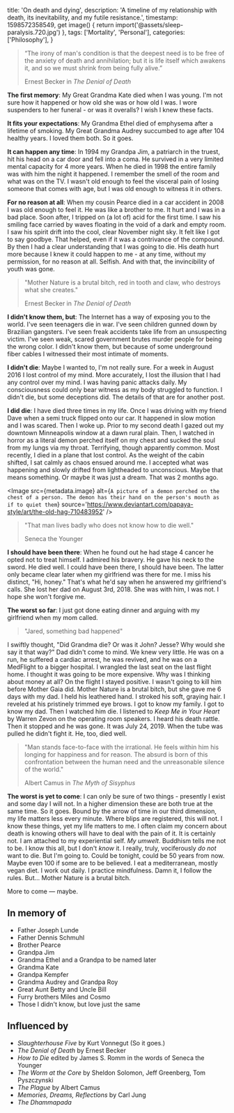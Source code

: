 
  title: 'On death and dying',
  description:
    'A timeline of my relationship with death, its inevitability, and my futile resistance.',
  timestamp: 1598572358549,
  get image() {
    return import('@assets/sleep-paralysis.720.jpg')
  },
  tags: ['Mortality', 'Personal'],
  categories: ['Philosophy'],
}

> “The irony of man's condition is that the deepest need is to be free of the anxiety of death and annihilation; but it is life itself which awakens it, and so we must shrink from being fully alive.”
>
> Ernest Becker in _The Denial of Death_

**The first memory**: My Great Grandma Kate died when I was young. I'm not sure how it happened or how
old she was or how old I was. I wore suspenders to her funeral - or was it overalls? I wish I knew these
facts.

**It fits your expectations**: My Grandma Ethel died of emphysema after a lifetime of smoking. My
Great Grandma Audrey succumbed to age after 104 healthy years. I loved them both. So it goes.

**It can happen any time**: In 1994 my Grandpa Jim, a patriarch in the truest, hit his head on a car door and fell
into a coma. He survived in a very limited mental capacity for 4 more years. When he died in 1998 the
entire family was with him the night it happened. I remember the smell of the room and what was on the TV.
I wasn't old enough to feel the visceral pain of losing someone that comes with age, but I was old enough
to witness it in others.

**For no reason at all**: When my cousin Pearce died in a car accident in 2008 I was old enough to feel it.
He was like a brother to me. It hurt and I was in a bad place. Soon after, I tripped on (a lot of) acid
for the first time. I saw his smiling face carried by waves floating in the void of a dark and
empty room. I saw his spirit drift into the cool, clear November night sky. It felt like I got to
say goodbye. That helped, even if it was a contrivance of the compound. By then I had a clear understanding
that I was going to die. His death hurt more because I knew it could happen to me - at any time, without
my permission, for no reason at all. Selfish. And with that, the invincibility of youth was gone.

> "Mother Nature is a brutal bitch, red in tooth and claw, who destroys what she creates."
>
> Ernest Becker in _The Denial of Death_

**I didn't know them, but**: The Internet has a way of exposing you to the world.
I've seen teenagers die in war. I've seen children gunned down by Brazilian
gangsters. I've seen freak accidents take life from an unsuspecting victim. I've seen weak, scared
government brutes murder people for being the wrong color. I didn't know them, but because of some
underground fiber cables I witnessed their most intimate of moments.

**I didn't die**: Maybe I wanted to, I'm not really sure. For a week in August 2016
I lost control of my mind. More accurately, I lost the illusion that I had any control over my mind.
I was having panic attacks daily. My consciousness could only bear witness as my body struggled to
function. I didn't die, but some deceptions did. The details of that are for another post.

**I did die**: I have died three times in my life. Once I was driving with my friend Dave when a semi truck
flipped onto our car. It happened in slow motion and I was scared. Then I woke up.
Prior to my second death I gazed out my downtown Minneapolis window at a dawn rural plain. Then, I
watched in horror as a literal demon perched itself on my chest and sucked the soul from my lungs
via my throat. Terrifying, though apparently common. Most recently, I died in a plane that lost control.
As the weight of the cabin shifted, I sat calmly as chaos ensued around me. I accepted what was happening
and slowly drifted from lightheaded to unconscious. Maybe that means something. Or maybe it was just a
dream. That was 2 months ago.

<Image
  src={metadata.image}
  alt={`A picture of a demon perched on the chest of a person. The demon has their hand on the person's mouth as if to quiet them`}
  source='https://www.deviantart.com/papaya-style/art/the-old-hag-710483952'
/>

> "That man lives badly who does not know how to die well."
>
> Seneca the Younger

**I should have been there**: When he found out he had stage 4 cancer he opted not to treat
himself. I admired his bravery. He gave his neck to the sword. He died well. I could have been
there, I should have been. The latter only became clear later when my girlfriend was there for me.
I miss his distinct, "Hi, honey." That's what he'd say when he answered my girlfriend's calls. She
lost her dad on August 3rd, 2018. She was with him, I was not. I hope she won't forgive me.

**The worst so far**: I just got done eating dinner and arguing with my girlfriend when
my mom called.

> "Jared, something bad happened"

I swiftly thought, "Did Grandma die? Or was it John? Jesse? Why would she say it that way?"
Dad didn't come to mind. We knew very little. He was on a run, he suffered a cardiac arrest, he was
revived, and he was on a MedFlight to a bigger hospital. I wrangled the last seat on the last flight home.
I thought it was going to be more expensive. Why was I thinking about money at all? On the flight
I stayed positive. I wasn't going to kill him before Mother Gaia did. Mother Nature is a brutal bitch,
but she gave me 6 days with my dad. I held his leathered hand. I stroked his soft, graying hair. I reveled
at his pristinely trimmed eye brows. I got to know my family. I got to know my dad. Then I watched him die.
I listened to _Keep Me in Your Heart_ by Warren Zevon on the operating room speakers. I heard his death
rattle. Then it stopped and he was gone. It was July 24, 2019. When the tube was pulled he didn't fight
it. He, too, died well.

> "Man stands face-to-face with the irrational. He feels within him his longing for
> happiness and for reason. The absurd is born of this confrontation between the human
> need and the unreasonable silence of the world."
>
> Albert Camus in _The Myth of Sisyphus_

**The worst is yet to come**: I can only be sure of two things - presently I exist and some day I
will not. In a higher dimension these are both true at the same time. So it goes. Bound by the arrow
of time in our third dimension, my life matters less every minute. Where blips are registered, this will not.
I know these things, yet my life matters to me. I often claim my concern about death is knowing others
will have to deal with the pain of it. It is certainly not. I am attached to my experiential
self. _My umwelt_. Buddhism tells me not to be. I know this all, but I don't _know_ it. I really, truly,
vociferously _do not_ want to die. But I'm going to. Could be tonight, could be 50 years from now. Maybe
even 100 if some are to be believed. I eat a mediterranean, mostly vegan diet. I work out daily. I
practice mindfulness. Damn it, I follow the rules. But... Mother Nature is a brutal bitch.

More to come — maybe.

## In memory of

- Father Joseph Lunde
- Father Dennis Schmuhl
- Brother Pearce
- Grandpa Jim
- Grandma Ethel and a Grandpa to be named later
- Grandma Kate
- Grandpa Kempfer
- Grandma Audrey and Grandpa Roy
- Great Aunt Betty and Uncle Bill
- Furry brothers Miles and Cosmo
- Those I didn't know, but love just the same

## Influenced by

- _Slaughterhouse Five_ by Kurt Vonnegut (So it goes.)
- _The Denial of Death_ by Ernest Becker
- _How to Die_ edited by James S. Romm in the words of Seneca the Younger
- _The Worm at the Core_ by Sheldon Solomon, Jeff Greenberg, Tom Pyszczynski
- _The Plague_ by Albert Camus
- _Memories, Dreams, Reflections_ by Carl Jung
- _The Dhammapada_
